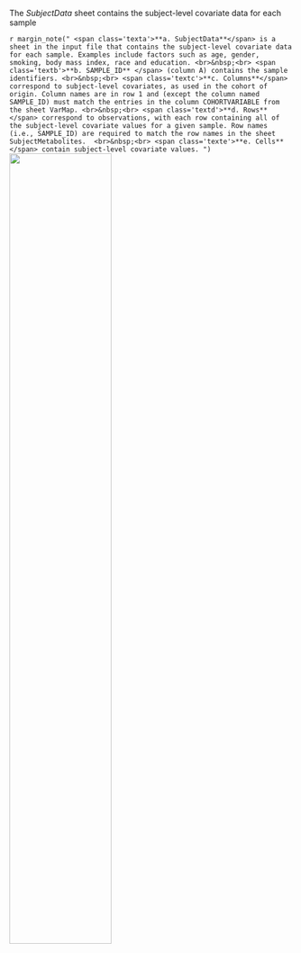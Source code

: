 

<span class='textintro'>The _SubjectData_ sheet contains the subject-level covariate data for each sample </span>

`r margin_note("
<span class='texta'>**a. SubjectData**</span> is a sheet in the input file that contains the subject-level covariate data for each sample. Examples include factors such as age, gender, smoking, body mass index, race and education.
<br>&nbsp;<br>
<span class='textb'>**b. SAMPLE_ID** </span> (column A) contains the sample identifiers.
<br>&nbsp;<br>
<span class='textc'>**c. Columns**</span> correspond to subject-level covariates, as used in the cohort of origin. Column names are in row 1 and (except the column named SAMPLE_ID) must match the entries in the column COHORTVARIABLE from the sheet VarMap.
<br>&nbsp;<br>
<span class='textd'>**d. Rows**</span> correspond to observations, with each row containing all of the subject-level covariate values for a given sample. Row names (i.e., SAMPLE_ID) are required to match the row names in the sheet SubjectMetabolites. 
<br>&nbsp;<br>
<span class='texte'>**e. Cells**</span> contain subject-level covariate values.
")`
<a href="static/input_3subjectdata.png" target="_blank"><img src="static/input_3subjectdata.png" style="width: 60%"></a>
